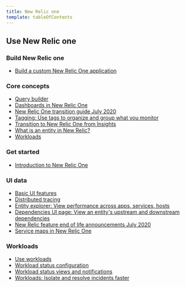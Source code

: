```yaml
---
title: New Relic one
template: tableOfContents
---
```


## Use New Relic one

### Build New Relic one

* [Build a custom New Relic One application](/docs/new-relic-one/use-new-relic-one/build-new-relic-one/build-custom-new-relic-one-application)

### Core concepts

* [Query builder](/docs/new-relic-one/use-new-relic-one/core-concepts/chart-builder)
* [Dashboards in New Relic One](/docs/new-relic-one/use-new-relic-one/core-concepts/dashboards-new-relic-one)
* [New Relic One transition guide July 2020](/docs/new-relic-one/use-new-relic-one/core-concepts/new-relic-one-transition-guide-july-2020)
* [Tagging: Use tags to organize and group what you monitor](/docs/new-relic-one/use-new-relic-one/core-concepts/tagging-use-tags-organize-group-what-you-monitor)
* [Transition to New Relic One from Insights](/docs/new-relic-one/use-new-relic-one/core-concepts/transition-new-relic-one-insights)
* [What is an entity in New Relic?](/docs/new-relic-one/use-new-relic-one/core-concepts/what-entity-new-relic)
* [Workloads](/docs/new-relic-one/use-new-relic-one/core-concepts/workloads)

### Get started

* [Introduction to New Relic One](/docs/new-relic-one/use-new-relic-one/get-started/introduction-new-relic-one)

### UI data

* [Basic UI features](/docs/new-relic-one/use-new-relic-one/ui-data/basic-ui-features)
* [Distributed tracing](/docs/new-relic-one/use-new-relic-one/ui-data/distributed-tracing)
* [Entity explorer: View performance across apps, services, hosts](/docs/new-relic-one/use-new-relic-one/ui-data/entity-explorer-view-performance-across-apps-services-hosts)
* [Dependencies UI page: View an entity's upstream and downstream dependencies](/docs/new-relic-one/use-new-relic-one/ui-data/explore-downstream-dependencies-new-relic-one)
* [New Relic feature end of life announcements July 2020](/docs/new-relic-one/use-new-relic-one/ui-data/new-relic-feature-end-life-announcements-july-2020)
* [Service maps in New Relic One](/docs/new-relic-one/use-new-relic-one/ui-data/service-maps-new-relic-one)

### Workloads

* [Use workloads](/docs/new-relic-one/use-new-relic-one/workloads/use-workloads)
* [Workload status configuration](/docs/new-relic-one/use-new-relic-one/workloads/workload-status-configuration)
* [Workload status views and notifications](/docs/new-relic-one/use-new-relic-one/workloads/workload-status-views-notifications)
* [Workloads: Isolate and resolve incidents faster](/docs/new-relic-one/use-new-relic-one/workloads/workloads-isolate-resolve-incidents-faster)

